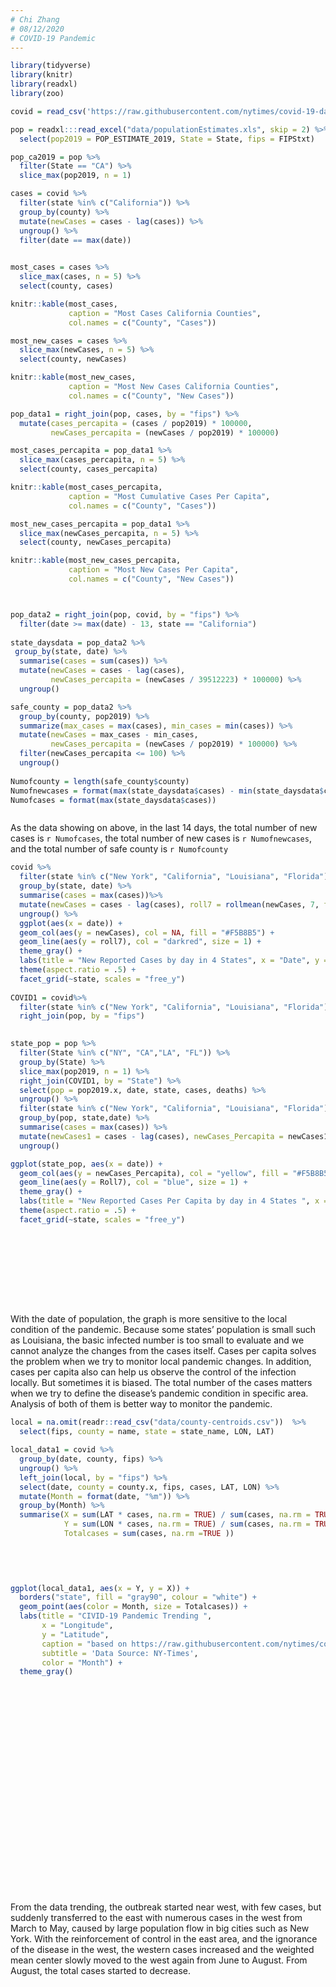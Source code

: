 ```yaml
---
# Chi Zhang
# 08/12/2020
# COVID-19 Pandemic
---
```


```r
library(tidyverse)
library(knitr)
library(readxl)
library(zoo)

```

```r
covid = read_csv('https://raw.githubusercontent.com/nytimes/covid-19-data/master/us-counties.csv')

pop = readxl:::read_excel("data/populationEstimates.xls", skip = 2) %>%
  select(pop2019 = POP_ESTIMATE_2019, State = State, fips = FIPStxt)

pop_ca2019 = pop %>%
  filter(State == "CA") %>%
  slice_max(pop2019, n = 1)

cases = covid %>%
  filter(state %in% c("California")) %>%
  group_by(county) %>%
  mutate(newCases = cases - lag(cases)) %>%
  ungroup() %>%
  filter(date == max(date))
  

most_cases = cases %>%
  slice_max(cases, n = 5) %>%
  select(county, cases)

knitr::kable(most_cases,
             caption = "Most Cases California Counties",
             col.names = c("County", "Cases"))

most_new_cases = cases %>%
  slice_max(newCases, n = 5) %>%
  select(county, newCases)

knitr::kable(most_new_cases,
             caption = "Most New Cases California Counties",
             col.names = c("County", "New Cases"))

pop_data1 = right_join(pop, cases, by = "fips") %>%
  mutate(cases_percapita = (cases / pop2019) * 100000,
         newCases_percapita = (newCases / pop2019) * 100000)

most_cases_percapita = pop_data1 %>%
  slice_max(cases_percapita, n = 5) %>%
  select(county, cases_percapita)

knitr::kable(most_cases_percapita,
             caption = "Most Cumulative Cases Per Capita",
             col.names = c("County", "Cases"))

most_new_cases_percapita = pop_data1 %>%
  slice_max(newCases_percapita, n = 5) %>%
  select(county, newCases_percapita)

knitr::kable(most_new_cases_percapita,
             caption = "Most New Cases Per Capita",
             col.names = c("County", "New Cases"))



pop_data2 = right_join(pop, covid, by = "fips") %>%
  filter(date >= max(date) - 13, state == "California") 
  
state_daysdata = pop_data2 %>%
 group_by(state, date) %>%
  summarise(cases = sum(cases)) %>%
  mutate(newCases = cases - lag(cases),
         newCases_percapita = (newCases / 39512223) * 100000) %>%
  ungroup()

safe_county = pop_data2 %>%
  group_by(county, pop2019) %>%
  summarize(max_cases = max(cases), min_cases = min(cases)) %>%
  mutate(newCases = max_cases - min_cases,
         newCases_percapita = (newCases / pop2019) * 100000) %>%
  filter(newCases_percapita <= 100) %>%
  ungroup()
  
Numofcounty = length(safe_county$county)
Numofnewcases = format(max(state_daysdata$cases) - min(state_daysdata$cases))
Numofcases = format(max(state_daysdata$cases))



```



As the data showing on above, in the last 14 days, the total number of new cases is `r Numofcases`,  the total number of new cases is `r Numofnewcases`, and the total number of safe county is `r Numofcounty`


```r
covid %>%
  filter(state %in% c("New York", "California", "Louisiana", "Florida")) %>%
  group_by(state, date) %>%
  summarise(cases = max(cases))%>%
  mutate(newCases = cases - lag(cases), roll7 = rollmean(newCases, 7, fill = NA, align = "right")) %>%
  ungroup() %>%
  ggplot(aes(x = date)) +
  geom_col(aes(y = newCases), col = NA, fill = "#F5B8B5") +
  geom_line(aes(y = roll7), col = "darkred", size = 1) +
  theme_gray() +
  labs(title = "New Reported Cases by day in 4 States", x = "Date", y = "Newcases") +
  theme(aspect.ratio = .5) +
  facet_grid(~state, scales = "free_y")
  
COVID1 = covid%>%
  filter(state %in% c("New York", "California", "Louisiana", "Florida")) %>%
  right_join(pop, by = "fips") 
  

state_pop = pop %>%
  filter(State %in% c("NY", "CA","LA", "FL")) %>%
  group_by(State) %>%
  slice_max(pop2019, n = 1) %>%
  right_join(COVID1, by = "State") %>%
  select(pop = pop2019.x, date, state, cases, deaths) %>%
  ungroup() %>%
  filter(state %in% c("New York", "California", "Louisiana", "Florida")) %>%
  group_by(pop, state,date) %>%
  summarise(cases = max(cases)) %>%
  mutate(newCases1 = cases - lag(cases), newCases_Percapita = newCases1 / pop, Roll7 = rollmean(newCases_Percapita, 7, fill = NA, align = "right")) %>%
  ungroup()

ggplot(state_pop, aes(x = date)) +
  geom_col(aes(y = newCases_Percapita), col = "yellow", fill = "#F5B8B5") +
  geom_line(aes(y = Roll7), col = "blue", size = 1) +
  theme_gray() +
  labs(title = "New Reported Cases Per Capita by day in 4 States ", x = "Date", y = "Newcases") +
  theme(aspect.ratio = .5) +
  facet_grid(~state, scales = "free_y")



  


  

  
```



With the date of population, the graph is more sensitive to the local condition of the pandemic. Because some states' population is small such as Louisiana, the basic infected number is too small to evaluate and we cannot analyze the changes from the cases itself. Cases per capita solves the problem when we try to monitor local pandemic changes. In addition, cases per capita also can help us observe the control of the infection locally. But sometimes it is biased. The total number of the cases matters when we try to define the disease's pandemic condition in specific area. Analysis of both of them is better way to monitor the pandemic.




```r
local = na.omit(readr::read_csv("data/county-centroids.csv"))  %>%
  select(fips, county = name, state = state_name, LON, LAT)

local_data1 = covid %>%
  group_by(date, county, fips) %>%
  ungroup() %>%
  left_join(local, by = "fips") %>%  
  select(date, county = county.x, fips, cases, LAT, LON) %>%
  mutate(Month = format(date, "%m")) %>%
  group_by(Month) %>%
  summarise(X = sum(LAT * cases, na.rm = TRUE) / sum(cases, na.rm = TRUE), 
            Y = sum(LON * cases, na.rm = TRUE) / sum(cases, na.rm = TRUE),
            Totalcases = sum(cases, na.rm =TRUE )) 
  
 
  


ggplot(local_data1, aes(x = Y, y = X)) +
  borders("state", fill = "gray90", colour = "white") +
  geom_point(aes(color = Month, size = Totalcases)) +
  labs(title = "CIVID-19 Pandemic Trending ", 
       x = "Longitude", 
       y = "Latitude",
       caption = "based on https://raw.githubusercontent.com/nytimes/covid-19-data/master/us-counties.csv",
       subtitle = 'Data Source: NY-Times',
       color = "Month") +
  theme_gray()
  







  

 

  



  
  
 

  
  
       
        

```



From the data trending, the outbreak started near west, with few cases, but suddenly transferred to the east with numerous cases in the west from March to May, caused by large population flow in big cities such as New York. With the reinforcement of control in the east area, and the ignorance of the disease in the west, the western cases increased and the weighted mean center slowly moved to the west again from June to August. From August, the total cases started to decrease.


